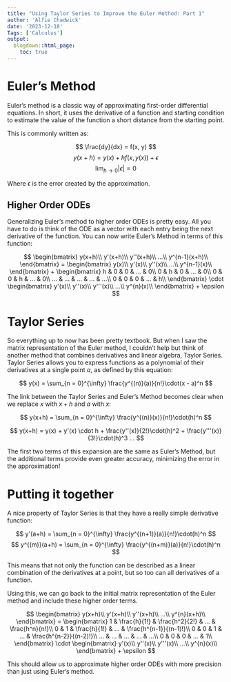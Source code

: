 ```yaml
---
title: "Using Taylor Series to Improve the Euler Method: Part 1"
author: 'Alfie Chadwick'
date: '2023-12-18'
Tags: ['Calculus']
output:
  blogdown::html_page:
    toc: true
---
```


# Euler's Method

Euler's method is a classic way of approximating first-order differential equations.
In short, it uses the derivative of a function and starting condition to estimate the value of the function a short distance from the starting point.

This is commonly written as:

$$
\frac{dy}{dx} = f(x, y)
$$
$$
y(x+h) = y(x) + hf(x, y(x)) + \epsilon
$$
$$
\lim_{h \to 0} |\epsilon| = 0
$$

Where $\epsilon$ is the error created by the approximation.

## Higher Order ODEs

Generalizing Euler's method to higher order ODEs is pretty easy. All you have to do is think of the ODE as a vector with each entry being the next derivative of the function. You can now write Euler's Method in terms of this function:

$$ 
\begin{bmatrix}
y(x+h)\\
y'(x+h)\\
y''(x+h)\\
...\\
y^{n-1}(x+h)\\
\end{bmatrix} = \begin{bmatrix}
y(x)\\
y'(x)\\
y''(x)\\
...\\
y^{n-1}(x)\\
\end{bmatrix} + \begin{bmatrix}
h & 0 & 0 &  ... & 0\\
0 & h & 0 &  ... & 0\\
0 & 0 & h &  ... & 0\\
... & ... & ... &  ... & ...\\
0 & 0 & 0 &  ... & h\\
\end{bmatrix} \cdot \begin{bmatrix}
y'(x)\\
y''(x)\\
y'''(x)\\
...\\
y^{n}(x)\\
\end{bmatrix} + \epsilon
$$

# Taylor Series

So everything up to now has been pretty textbook. But when I saw the matrix representation of the Euler method, I couldn't help but think of another method that combines derivatives and linear algebra, Taylor Series. 
Taylor Series allows you to express functions as a polynomial of their derivatives at a single point $a$, as defined by this equation:

$$
y(x) =  \sum_{n = 0}^{\infty}  \frac{y^{(n)}(a)}{n!}\cdot(x - a)^n 
$$

The link between the Taylor Series and Euler's Method becomes clear when we replace $x$ with $x+h$ and $a$ with $x$:

$$
y(x+h) =  \sum_{n = 0}^{\infty}  \frac{y^{(n)}(x)}{n!}\cdot(h)^n 
$$

$$
y(x+h) = y(x) +  y'(x) \cdot h + \frac{y''(x)}{2!}\cdot(h)^2 + \frac{y'''(x)}{3!}\cdot(h)^3 ...
$$

The first two terms of this expansion are the same as Euler's Method, but the additional terms provide even greater accuracy, minimizing the error in the approximation!


# Putting it together

A nice property of Taylor Series is that they have a really simple derivative function:

$$ y'(a+h) = \sum_{n = 0}^{\infty}  \frac{y^{(n+1)}(a)}{n!}\cdot(h)^n $$
$$ y^{(m)}(a+h) = \sum_{n = 0}^{\infty}  \frac{y^{(n+m)}(a)}{n!}\cdot(h)^n $$

This means that not only the function can be described as a linear combination of the derivatives at a point, but so too can all derivatives of a function.

Using this, we can go back to the initial matrix representation of the Euler method and include these higher order terms.

$$ \begin{bmatrix}
y(x+h)\\
y'(x+h)\\
y''(x+h)\\
...\\
y^{n}(x+h)\\
\end{bmatrix} = \begin{bmatrix}
1 & \frac{h}{1!} & \frac{h^2}{2!} &  ... & \frac{h^n}{n!}\\
0 & 1 & \frac{h}{1!} &  ... & \frac{h^{n-1}}{(n-1)!}\\
0 & 0 & 1 &  ... & \frac{h^{n-2}}{(n-2)!}\\
... & ... & ... &  ... & ...\\
0 & 0 & 0 &  ... & 1\\
\end{bmatrix} \cdot \begin{bmatrix}
y'(x)\\
y''(x)\\
y'''(x)\\
...\\
y^{n}(x)\\
\end{bmatrix} + \epsilon $$ 

This should allow us to approximate higher order ODEs with more precision than just using Euler's method.
